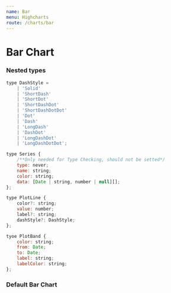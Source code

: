 ```yaml
---
name: Bar
menu: Highcharts
route: /charts/bar
---
```



# Bar Chart

<PropsTable of={Bar} />

### Nested types

```js
type DashStyle =
	| 'Solid'
	| 'ShortDash'
	| 'ShortDot'
	| 'ShortDashDot'
	| 'ShortDashDotDot'
	| 'Dot'
	| 'Dash'
	| 'LongDash'
	| 'DashDot'
	| 'LongDashDot'
	| 'LongDashDotDot';
```

```js
type Series {
	/**Only needed for Type Checking, should not be setted*/
	type: never;
	name: string;
	color: string;
	data: [Date | string, number | null][];
};
```

```js
type PlotLine {
	color?: string;
	value: number;
	label?: string;
	dashStyle?: DashStyle;
};
```

```js
tyoe PlotBand {
	color: string;
	from: Date;
	to: Date;
	label: string;
	labelColor: string;
};
```

### Default Bar Chart

<Playground>
	<Bar
		type="datetime"
		showExportMenu
		series={[
			{
				name: 'Legend of Chart 1',
				color: 'lightblue',
				data: [
					[new Date(2019, 1, 1), 29.9],
					[new Date(2019, 2, 1), null],
					[new Date(2019, 3, 1), 30.4],
					[new Date(2019, 4, 1), 40.4],
					[new Date(2019, 5, 1), 50.4],
					[new Date(2019, 6, 1), 60.4],
					[new Date(2019, 7, 1), 70.4],
					[new Date(2019, 8, 1), 80.4],
					[new Date(2019, 9, 1), null],
					[new Date(2019, 10, 1), 75],
					[new Date(2019, 11, 1), 65],
					[new Date(2019, 12, 1), null]
				]
			}
		]}
		plotLines={[{color: 'red', value: 25, label: 'Label text'}]}
		plotBands={[
			{color: '#4a919e', label: 'Quarter 1', from: new Date(2019, 1, 1), to: new Date(2019, 4, 1)},
			{color: '#bed3c3', label: 'Quarter 2', from: new Date(2019, 4, 1), to: new Date(2019, 7, 1)},
			{color: '#b7caca', label: 'Quarter 3', from: new Date(2019, 7, 1), to: new Date(2019, 10, 1)},
			{
				color: '#F2F2F2',
				label: 'Quarter 4',
				labelColor: '#808080',
				from: new Date(2019, 10, 1),
				to: new Date(2019, 12, 31)
			}
		]}
	/>
</Playground>

<Playground>
	<Bar
		type="category"
		showLegend
		series={[
			{
				name: 'Legend of Chart 2',
				color: 'lightgrey',
				data: [
					['Jan', 35],
					['Feb', 61.5],
					['Mar', 136.4],
					['Apr', 126.4],
					['May', 146.4],
					['Jun', 166.4],
					['Jul', 156.4],
					['Aug', 186.4],
					['Sep', 116.4],
					['Oct', 86.4],
					['Nov', 133.4],
					['Dec', 124.4]
				]
			}
		]}
		plotLines={[{color: '#228fc9', value: 30, label: 'Label text'}]}
	/>
</Playground>
